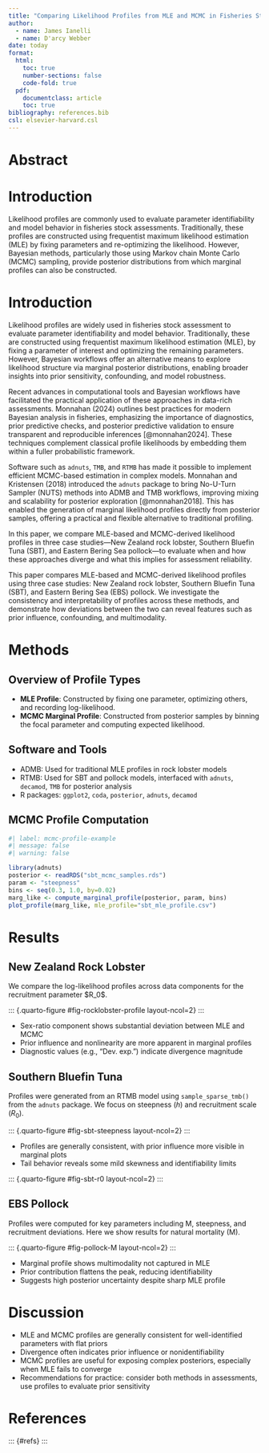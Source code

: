 ```yaml
---
title: "Comparing Likelihood Profiles from MLE and MCMC in Fisheries Stock Assessment Models"
author:
  - name: James Ianelli
  - name: D'arcy Webber
date: today
format:
  html:
    toc: true
    number-sections: false
    code-fold: true
  pdf:
    documentclass: article
    toc: true
bibliography: references.bib
csl: elsevier-harvard.csl
---
```


# Abstract



# Introduction

Likelihood profiles are commonly used to evaluate parameter identifiability and model behavior in fisheries stock assessments. Traditionally, these profiles are constructed using frequentist maximum likelihood estimation (MLE) by fixing parameters and re-optimizing the likelihood. However, Bayesian methods, particularly those using Markov chain Monte Carlo (MCMC) sampling, provide posterior distributions from which marginal profiles can also be constructed.

# Introduction

Likelihood profiles are widely used in fisheries stock assessment to evaluate parameter identifiability and model behavior. Traditionally, these are constructed using frequentist maximum likelihood estimation (MLE), by fixing a parameter of interest and optimizing the remaining parameters. However, Bayesian workflows offer an alternative means to explore likelihood structure via marginal posterior distributions, enabling broader insights into prior sensitivity, confounding, and model robustness.

Recent advances in computational tools and Bayesian workflows have facilitated the practical application of these approaches in data-rich assessments. Monnahan (2024) outlines best practices for modern Bayesian analysis in fisheries, emphasizing the importance of diagnostics, prior predictive checks, and posterior predictive validation to ensure transparent and reproducible inferences [@monnahan2024]. These techniques complement classical profile likelihoods by embedding them within a fuller probabilistic framework.

Software such as `adnuts`, `TMB`, and `RTMB` has made it possible to implement efficient MCMC-based estimation in complex models. Monnahan and Kristensen (2018) introduced the `adnuts` package to bring No-U-Turn Sampler (NUTS) methods into ADMB and TMB workflows, improving mixing and scalability for posterior exploration [@monnahan2018]. This has enabled the generation of marginal likelihood profiles directly from posterior samples, offering a practical and flexible alternative to traditional profiling.

In this paper, we compare MLE-based and MCMC-derived likelihood profiles in three case studies—New Zealand rock lobster, Southern Bluefin Tuna (SBT), and Eastern Bering Sea pollock—to evaluate when and how these approaches diverge and what this implies for assessment reliability.

This paper compares MLE-based and MCMC-derived likelihood profiles using three case studies: New Zealand rock lobster, Southern Bluefin Tuna (SBT), and Eastern Bering Sea (EBS) pollock. We investigate the consistency and interpretability of profiles across these methods, and demonstrate how deviations between the two can reveal features such as prior influence, confounding, and multimodality.

# Methods

## Overview of Profile Types

- **MLE Profile**: Constructed by fixing one parameter, optimizing others, and recording log-likelihood.
- **MCMC Marginal Profile**: Constructed from posterior samples by binning the focal parameter and computing expected likelihood.

## Software and Tools

- ADMB: Used for traditional MLE profiles in rock lobster models
- RTMB: Used for SBT and pollock models, interfaced with `adnuts`, `decamod`, `TMB` for posterior analysis
- R packages: `ggplot2`, `coda`, `posterior`, `adnuts`, `decamod`

## MCMC Profile Computation

```r
#| label: mcmc-profile-example
#| message: false
#| warning: false

library(adnuts)
posterior <- readRDS("sbt_mcmc_samples.rds")
param <- "steepness"
bins <- seq(0.3, 1.0, by=0.02)
marg_like <- compute_marginal_profile(posterior, param, bins)
plot_profile(marg_like, mle_profile="sbt_mle_profile.csv")
```

# Results

## New Zealand Rock Lobster

We compare the log-likelihood profiles across data components for the recruitment parameter \$R\_0\$.

::: {.quarto-figure #fig-rocklobster-profile layout-ncol=2}  :::

- Sex-ratio component shows substantial deviation between MLE and MCMC
- Prior influence and nonlinearity are more apparent in marginal profiles
- Diagnostic values (e.g., "Dev. exp.") indicate divergence magnitude

## Southern Bluefin Tuna

Profiles were generated from an RTMB model using `sample_sparse_tmb()` from the `adnuts` package. We focus on steepness ($h$) and recruitment scale ($R_0$).

::: {.quarto-figure #fig-sbt-steepness layout-ncol=2}  :::

- Profiles are generally consistent, with prior influence more visible in marginal plots
- Tail behavior reveals some mild skewness and identifiability limits

::: {.quarto-figure #fig-sbt-r0 layout-ncol=2}  :::

## EBS Pollock

Profiles were computed for key parameters including M, steepness, and recruitment deviations. Here we show results for natural mortality (M).

::: {.quarto-figure #fig-pollock-M layout-ncol=2}  :::

- Marginal profile shows multimodality not captured in MLE
- Prior contribution flattens the peak, reducing identifiability
- Suggests high posterior uncertainty despite sharp MLE profile

# Discussion

- MLE and MCMC profiles are generally consistent for well-identified parameters with flat priors
- Divergence often indicates prior influence or nonidentifiability
- MCMC profiles are useful for exposing complex posteriors, especially when MLE fails to converge
- Recommendations for practice: consider both methods in assessments, use profiles to evaluate prior sensitivity

# References

::: {#refs} :::

